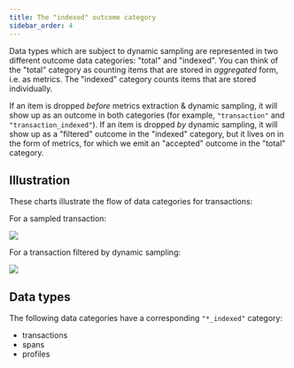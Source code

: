 ```yaml
---
title: The "indexed" outcome category
sidebar_order: 4
---
```


Data types which are subject to dynamic sampling are represented in two different outcome data categories: "total" and "indexed". You can think of the "total" category as counting items that are stored in _aggregated_ form, i.e. as metrics. The "indexed" category counts items that are stored individually.

If an item is dropped _before_ metrics extraction & dynamic sampling, it will show up as an outcome in both categories (for example, `"transaction"`  and `"transaction_indexed"`). If an item is dropped _by_ dynamic sampling, it will show up as a "filtered" outcome in the "indexed" category, but it lives on in the form of metrics, for which we emit an "accepted" outcome in the "total" category.

## Illustration

These charts illustrate the flow of data categories for transactions:

For a sampled transaction:

![](https://mermaid.ink/img/pako:eNp1UT1vgzAQ_SvWzYAgJoA9ZGJru4StdVWdwCGWwI4c04Yi_nsNDI2U1l589z58TzdBbRoJHE6d-arPaB15PgpN_KnKJxKGzqK-Yu2U0WF4IEfZ4bjh6_ORUVZv5aixVzWpsL90Srfv_wo-lG7kTTabcKOV1YNp5YyVf6N3DncsoZcLAfTS9qgaH3BaEPGbUwAnk2_Ug_2USyHAzyrRCiCz0LMX4-BMNeoauLODDGC4NOhkqbC12AM_YXf13Qtq4BPcgCcJi2gRs13BaLYvkl0RwAg8zVjEWBonOaVZwWI6B_BtjHeIo32esyyOk5SmdJcleQCyUT7Hy7aVdTkBWDO05_sPX1f5MtX8Azhkjhw)

For a transaction filtered by dynamic sampling:

![](https://mermaid.ink/img/pako:eNp1UcFSgzAQ_ZXMeoVOaCiQHDxxUy_lpnGcDGzbKCSdNGiR4d8N5WBnqskl-_a9t9ndEWrbIAjYtfarPijnyeNWGhJOVT6QOPZOmZOqvbYmju_JFls1LPnL85ZRVi_lYFSna1Kp7thqs3_9V_CmTYNnbBbhQiurG9PKW4d_Z68ctviOtV9oJz-0SBYkBM5-oLjbUSrNfCGCDl2ndBM6H2eF_B2ABEHGANS9-8Q5kBCaQOUkkEmaKYhV7201mBqEdz1G0B8b5bHUau9UB2Kn2lNAj8qAGOEMIkn4ihWUrwvOsk2RrIsIBhBpxlecpzTJGcsKTtkUwbe1wYGuNnnOM0qTlKVsnSV5BNjoMIanZV2XrUXgbL8_XBd8vsjnX00_t7aW9Q)

## Data types

The following data categories have a corresponding `"*_indexed"` category:

* transactions
* spans
* profiles
